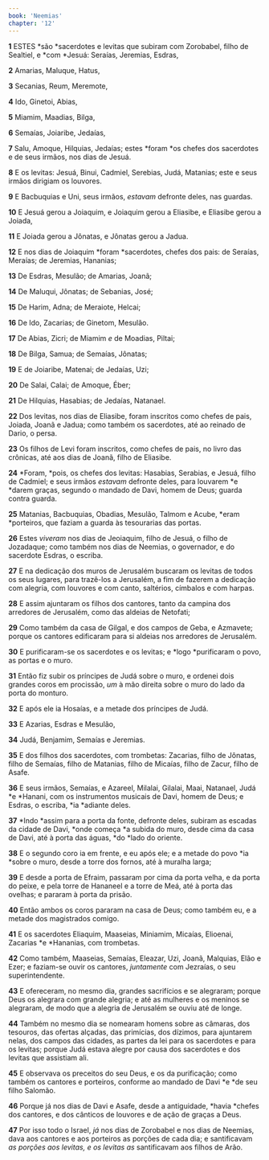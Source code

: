 ```yaml
---
book: 'Neemias'
chapter: '12'
---
```


**1** ESTES *são *sacerdotes e levitas que subiram com Zorobabel, filho de Sealtiel, e *com *Jesuá: Seraías, Jeremias, Esdras,

**2** Amarias, Maluque, Hatus,

**3** Secanias, Reum, Meremote,

**4** Ido, Ginetoi, Abias,

**5** Miamim, Maadias, Bilga,

**6** Semaías, Joiaribe, Jedaías,

**7** Salu, Amoque, Hilquias, Jedaías; estes *foram *os chefes dos sacerdotes e de seus irmãos, nos dias de Jesuá.

**8** E os levitas: Jesuá, Binui, Cadmiel, Serebias, Judá, Matanias; este e seus irmãos dirigiam os louvores.

**9** E Bacbuquias e Uni, seus irmãos, _estavam_ defronte deles, nas guardas.

**10** E Jesuá gerou a Joiaquim, e Joiaquim gerou a Eliasibe, e Eliasibe gerou a Joiada,

**11** E Joiada gerou a Jônatas, e Jônatas gerou a Jadua.

**12** E nos dias de Joiaquim *foram *sacerdotes, chefes dos pais: de Seraías, Meraías; de Jeremias, Hananias;

**13** De Esdras, Mesulão; de Amarias, Joanã;

**14** De Maluqui, Jônatas; de Sebanias, José;

**15** De Harim, Adna; de Meraiote, Helcai;

**16** De Ido, Zacarias; de Ginetom, Mesulão.

**17** De Abias, Zicri; de Miamim _e_ de Moadias, Piltai;

**18** De Bilga, Samua; de Semaías, Jônatas;

**19** E de Joiaribe, Matenai; de Jedaías, Uzi;

**20** De Salai, Calai; de Amoque, Éber;

**21** De Hilquias, Hasabias; de Jedaías, Natanael.

**22** Dos levitas, nos dias de Eliasibe, foram inscritos como chefes de pais, Joiada, Joanã e Jadua; como também os sacerdotes, até ao reinado de Dario, o persa.

**23** Os filhos de Levi foram inscritos, como chefes de pais, no livro das crônicas, até aos dias de Joanã, filho de Eliasibe.

**24** *Foram, *pois, os chefes dos levitas: Hasabias, Serabias, e Jesuá, filho de Cadmiel; e seus irmãos _estavam_ defronte deles, para louvarem *e *darem graças, segundo o mandado de Davi, homem de Deus; guarda contra guarda.

**25** Matanias, Bacbuquias, Obadias, Mesulão, Talmom e Acube, *eram *porteiros, que faziam a guarda às tesourarias das portas.

**26** Estes _viveram_ nos dias de Jeoiaquim, filho de Jesuá, o filho de Jozadaque; como também nos dias de Neemias, o governador, e do sacerdote Esdras, o escriba.

**27** E na dedicação dos muros de Jerusalém buscaram os levitas de todos os seus lugares, para trazê-los a Jerusalém, a fim de fazerem a dedicação com alegria, com louvores e com canto, saltérios, címbalos e com harpas.

**28** E assim ajuntaram os filhos dos cantores, tanto da campina dos arredores de Jerusalém, como das aldeias de Netofati;

**29** Como também da casa de Gilgal, e dos campos de Geba, e Azmavete; porque os cantores edificaram para si aldeias nos arredores de Jerusalém.

**30** E purificaram-se os sacerdotes e os levitas; e *logo *purificaram o povo, as portas e o muro.

**31** Então fiz subir os príncipes de Judá sobre o muro, e ordenei dois grandes coros em procissão, _um_ à mão direita sobre o muro do lado da porta do monturo.

**32** E após ele ia Hosaías, e a metade dos príncipes de Judá.

**33** E Azarias, Esdras e Mesulão,

**34** Judá, Benjamim, Semaías e Jeremias.

**35** E dos filhos dos sacerdotes, com trombetas: Zacarias, filho de Jônatas, filho de Semaías, filho de Matanias, filho de Micaías, filho de Zacur, filho de Asafe.

**36** E seus irmãos, Semaías, e Azareel, Milalai, Gilalai, Maai, Natanael, Judá *e *Hanani, com os instrumentos musicais de Davi, homem de Deus; e Esdras, o escriba, *ia *adiante deles.

**37** *Indo *assim para a porta da fonte, defronte deles, subiram as escadas da cidade de Davi, *onde começa *a subida do muro, desde cima da casa de Davi, até à porta das águas, *do *lado do oriente.

**38** E o segundo coro ia em frente, e eu após ele; e a metade do povo *ia *sobre o muro, desde a torre dos fornos, até à muralha larga;

**39** E desde a porta de Efraim, passaram por cima da porta velha, e da porta do peixe, e pela torre de Hananeel e a torre de Meá, até à porta das ovelhas; e pararam à porta da prisão.

**40** Então ambos os coros pararam na casa de Deus; como também eu, e a metade dos magistrados comigo.

**41** E os sacerdotes Eliaquim, Maaseias, Miniamim, Micaías, Elioenai, Zacarias *e *Hananias, com trombetas.

**42** Como também, Maaseias, Semaías, Eleazar, Uzi, Joanã, Malquias, Elão e Ezer; e faziam-se ouvir os cantores, _juntamente_ com Jezraías, o seu superintendente.

**43** E ofereceram, no mesmo dia, grandes sacrifícios e se alegraram; porque Deus os alegrara com grande alegria; e até as mulheres e os meninos se alegraram, de modo que a alegria de Jerusalém se ouviu até de longe.

**44** Também no mesmo dia se nomearam homens sobre as câmaras, dos tesouros, das ofertas alçadas, das primícias, dos dízimos, para ajuntarem nelas, dos campos das cidades, as partes da lei para os sacerdotes e para os levitas; porque Judá estava alegre por causa dos sacerdotes e dos levitas que assistiam ali.

**45** E observava os preceitos do seu Deus, e os da purificação; como também os cantores e porteiros, conforme ao mandado de Davi *e *de seu filho Salomão.

**46** Porque já nos dias de Davi e Asafe, desde a antiguidade, *havia *chefes dos cantores, e dos cânticos de louvores e de ação de graças a Deus.

**47** Por isso todo o Israel, _já_ nos dias de Zorobabel e nos dias de Neemias, dava aos cantores e aos porteiros as porções de cada dia; e santificavam *as porções *aos levitas, e os levitas* as* santificavam aos filhos de Arão.

